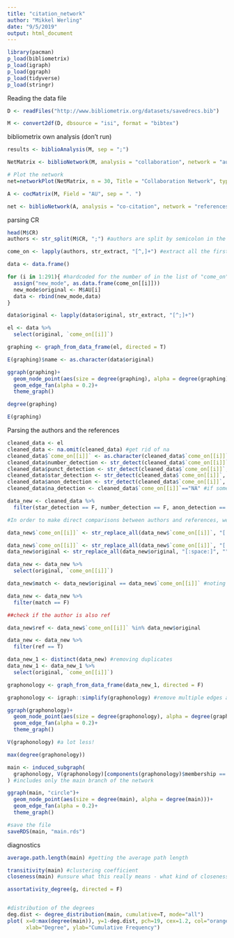 ```yaml
---
title: "citation_network"
author: "Mikkel Werling"
date: "9/5/2019"
output: html_document
---
```

```r
library(pacman)
p_load(bibliometrix)
p_load(igraph)
p_load(ggraph)
p_load(tidyverse)
p_load(stringr)
```

Reading the data file

```r
D <- readFiles("http://www.bibliometrix.org/datasets/savedrecs.bib")

M <- convert2df(D, dbsource = "isi", format = "bibtex")

```

bibliometrix own analysis (don't run)

```r

results <- biblioAnalysis(M, sep = ";")

NetMatrix <- biblioNetwork(M, analysis = "collaboration", network = "authors", sep = ";")

# Plot the network
net=networkPlot(NetMatrix, n = 30, Title = "Collaboration Network", type = "fruchterman", size=T, remove.multiple=FALSE, labelsize=0.7,edgesize = 5)

A <- cocMatrix(M, Field = "AU", sep = ". ")

net <- biblioNetwork(A, analysis = "co-citation", network = "references", sep = ";")
```

parsing CR

```r
head(M$CR)
authors <- str_split(M$CR, ";") #authors are split by semicolon in the dataset

come_on <- lapply(authors, str_extract, "[^,]+") #extract all the first authors

data <- data.frame()

for (i in 1:291){ #hardcoded for the number of in the list of "come_on"
  assign("new_mode", as.data.frame(come_on[[i]]))
  new_mode$original <- M$AU[i]
  data <- rbind(new_mode,data)
}

data$original <- lapply(data$original, str_extract, "[^;]+")

el <- data %>%
  select(original, `come_on[[i]]`)

graphing <- graph_from_data_frame(el, directed = T)

E(graphing)$name <- as.character(data$original)

ggraph(graphing)+
  geom_node_point(aes(size = degree(graphing), alpha = degree(graphing)))+
  geom_edge_fan(alpha = 0.2)+
  theme_graph()

degree(graphing)

E(graphing)

```

Parsing the authors and the references

```r
cleaned_data <- el
cleaned_data <- na.omit(cleaned_data) #get rid of na
cleaned_data$`come_on[[i]]` <- as.character(cleaned_data$`come_on[[i]]`) #as character instead of factor
cleaned_data$number_detection <- str_detect(cleaned_data$`come_on[[i]]`, "[:digit:]") #get rid of digits
cleaned_data$punct_detection <- str_detect(cleaned_data$`come_on[[i]]`, "[:punct:]") #a bit redundant - there are a lot of dots in the names
cleaned_data$star_detection <- str_detect(cleaned_data$`come_on[[i]]`, "\\*") #stars in the names seemed to be a nuisance
cleaned_data$anon_detection <- str_detect(cleaned_data$`come_on[[i]]`, "ANONYMOUS") #don't want any anonymous in the data
cleaned_data$na_detection <- cleaned_data$`come_on[[i]]`=="NA" #if some were listed as na

data_new <- cleaned_data %>%
  filter(star_detection == F, number_detection == F, anon_detection == F)

#In order to make direct comparisons between authors and references, we have to make them exactly the same

data_new$`come_on[[i]]` <- str_replace_all(data_new$`come_on[[i]]`, "[:punct:]", "") #removing all the punctuation and replacing it with blank space

data_new$`come_on[[i]]` <- str_replace_all(data_new$`come_on[[i]]`, "[:space:]", "") #removing blank space from references
data_new$original <- str_replace_all(data_new$original, "[:space:]", "") #removing blank space from authors

data_new <- data_new %>%
  select(original, `come_on[[i]]`)

data_new$match <- data_new$original == data_new$`come_on[[i]]` #noting when authors quote themselves

data_new <- data_new %>%
  filter(match == F)

##check if the author is also ref 

data_new$ref <- data_new$`come_on[[i]]` %in% data_new$original

data_new <- data_new %>%
  filter(ref == T)

data_new_1 <- distinct(data_new) #removing duplicates 
data_new_1 <- data_new_1 %>%
  select(original, `come_on[[i]]`)

graphonology <- graph_from_data_frame(data_new_1, directed = F)

graphonology <- igraph::simplify(graphonology) #remove multiple edges and loops

ggraph(graphonology)+
  geom_node_point(aes(size = degree(graphonology), alpha = degree(graphonology)))+
  geom_edge_fan(alpha = 0.2)+
  theme_graph()

V(graphonology) #a lot less!

max(degree(graphonology)) 

main <- induced_subgraph(
  graphonology, V(graphonology)[components(graphonology)$membership == which.max(components(graphonology)$csize)]
) #includes only the main branch of the network

ggraph(main, "circle")+
  geom_node_point(aes(size = degree(main), alpha = degree(main)))+
  geom_edge_fan(alpha = 0.2)+
  theme_graph()

#save the file
saveRDS(main, "main.rds")

```

diagnostics

```r
average.path.length(main) #getting the average path length 

transitivity(main) #clustering coefficient 
closeness(main) #unsure what this really means - what kind of closeness measure is this?

assortativity_degree(g, directed = F)


#distribution of the degrees
deg.dist <- degree_distribution(main, cumulative=T, mode="all")
plot( x=0:max(degree(main)), y=1-deg.dist, pch=19, cex=1.2, col="orange", 
      xlab="Degree", ylab="Cumulative Frequency")
```

